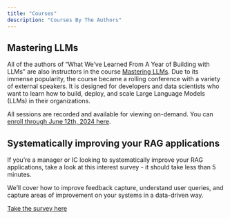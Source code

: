 ```yaml
---
title: "Courses"
description: "Courses By The Authors"
---
```


## Mastering LLMs

All of the authors of "What We've Learned From A Year of Building with LLMs" are also instructors in the course [Mastering LLMs](https://maven.com/s/course/58a5d999b1). Due to its immense popularity, the course became a rolling conference with a variety of external speakers. It is designed for developers and data scientists who want to learn how to build, deploy, and scale Large Language Models (LLMs) in their organizations.  

All sessions are recorded and available for viewing on-demand. You can [enroll through June 12th, 2024 here](https://maven.com/s/course/58a5d999b1).

## Systematically improving your RAG applications

If you're a manager or IC looking to systematically improve your RAG applications, take a look at this interest survey - it should take less than 5 minutes. 

We'll cover how to improve feedback capture, understand user queries, and capture areas of improvement on your systems in a data-driven way.

[Take the survey here](https://q7gjsgfstrp.typeform.com/ragcourse)
